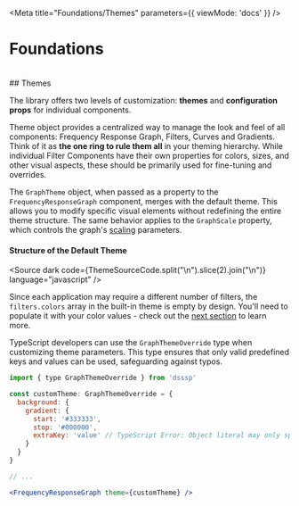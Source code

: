 

<Meta title="Foundations/Themes" parameters={{ viewMode: 'docs' }} />

# Foundations
<br/>
## Themes

The library offers two levels of customization: **themes** and **configuration props** for individual components.

Theme object provides a centralized way to manage the look and feel of all components: Frequency Response Graph, Filters, Curves and Gradients. <br/>
Think of it as **the one ring to rule them all** in your theming hierarchy. While individual Filter Components have their own properties for colors, sizes, and other visual aspects, these should be primarily used for fine-tuning and overrides.

The `GraphTheme` object, when passed as a property to the `FrequencyResponseGraph` component, merges with the default theme. This allows you to modify specific visual elements without redefining the entire theme structure. The same behavior applies to the `GraphScale` property, which controls the graph's [scaling](?path=/docs/container-frequencyresponsegraph--docs) parameters.

#### Structure of the Default Theme

<Source dark code={ThemeSourceCode.split("\n").slice(2).join("\n")} language="javascript" />

Since each application may require a different number of filters, the `filters.colors` array in the built-in theme is empty by design. You'll need to populate it with your color values - check out the [next section](?path=/docs/foundations-colors--docs) to learn more.

TypeScript developers can use the `GraphThemeOverride` type when customizing theme parameters. This type ensures that only valid predefined keys and values can be used,  safeguarding against typos.

```jsx
import { type GraphThemeOverride } from 'dsssp'

const customTheme: GraphThemeOverride = {
  background: {
    gradient: {
      start: '#333333',
      stop: '#000000',
      extraKey: 'value' // TypeScript Error: Object literal may only specify known properties
    }
  }
}

// ...

<FrequencyResponseGraph theme={customTheme} />
```
